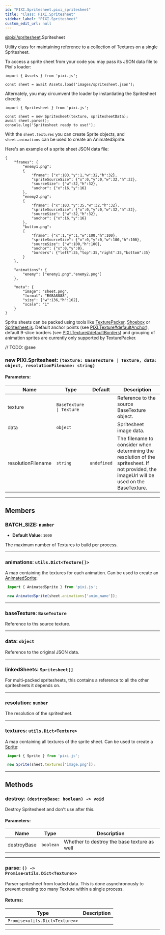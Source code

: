 ```yaml
---
id: "PIXI.Spritesheet.pixi_spritesheet"
title: "Class: PIXI.Spritesheet"
sidebar_label: "PIXI.Spritesheet"
custom_edit_url: null
---
```


[@pixi/spritesheet](../modules/pixi_spritesheet).Spritesheet


Utility class for maintaining reference to a collection of Textures on a single Spritesheet.

To access a sprite sheet from your code you may pass its JSON data file to Pixi's loader&#58;

```
import { Assets } from 'pixi.js';

const sheet = await Assets.load('images/spritesheet.json');

```

Alternately, you may circumvent the loader by instantiating the Spritesheet directly&#58;

```
import { Spritesheet } from 'pixi.js';

const sheet = new Spritesheet(texture, spritesheetData);
await sheet.parse();
console.log('Spritesheet ready to use!');

```

With the `sheet.textures` you can create Sprite objects, and `sheet.animations` can be used to create an AnimatedSprite.

Here's an example of a sprite sheet JSON data file&#58;

```
{
    "frames": {
        "enemy1.png":
        {
            "frame": {"x":103,"y":1,"w":32,"h":32},
            "spriteSourceSize": {"x":0,"y":0,"w":32,"h":32},
            "sourceSize": {"w":32,"h":32},
            "anchor": {"x":16,"y":16}
        },
        "enemy2.png":
        {
            "frame": {"x":103,"y":35,"w":32,"h":32},
            "spriteSourceSize": {"x":0,"y":0,"w":32,"h":32},
            "sourceSize": {"w":32,"h":32},
            "anchor": {"x":16,"y":16}
        },
        "button.png":
        {
            "frame": {"x":1,"y":1,"w":100,"h":100},
            "spriteSourceSize": {"x":0,"y":0,"w":100,"h":100},
            "sourceSize": {"w":100,"h":100},
            "anchor": {"x":0,"y":0},
            "borders": {"left":35,"top":35,"right":35,"bottom":35}
        }
    },

    "animations": {
        "enemy": ["enemy1.png","enemy2.png"]
    },

    "meta": {
        "image": "sheet.png",
        "format": "RGBA8888",
        "size": {"w":136,"h":102},
        "scale": "1"
    }
}

```

Sprite sheets can be packed using tools like [TexturePacker](https&#58;//codeandweb.com/texturepacker), [Shoebox](https&#58;//renderhjs.net/shoebox/) or [Spritesheet.js](https&#58;//github.com/krzysztof-o/spritesheet.js). Default anchor points (see [PIXI.Texture#defaultAnchor](../classes/PIXI.Texture.pixi_core#defaultAnchor)), default 9-slice borders (see [PIXI.Texture#defaultBorders](../classes/PIXI.Texture.pixi_core#defaultBorders)) and grouping of animation sprites are currently only supported by TexturePacker.



// TODO: @see

        

<article>

### new PIXI.Spritesheet: <span><code>(texture&#58; BaseTexture &#124; Texture, data&#58; object, resolutionFilename&#58; string) </code></span>

#### Parameters:
| Name               | Type                                    | Default                | Description                                                                                                                                 |
| ------------------ | --------------------------------------- | ---------------------- | ------------------------------------------------------------------------------------------------------------------------------------------- |
| texture            | <code>BaseTexture &#124; Texture</code> | <code></code>          | Reference to the source BaseTexture object.                                                                                                 |
| data               | <code>object</code>                     | <code></code>          | Spritesheet image data.                                                                                                                     |
| resolutionFilename | <code>string</code>                     | <code>undefined</code> | The filename to consider when determining the resolution of the spritesheet. If not provided, the imageUrl will be used on the BaseTexture. |

</article>

---------------------------------------




## Members
<article>

### BATCH_SIZE: <span><code>number</code></span>
- **Default Value**: <code>1000</code>

The maximum number of Textures to build per process.

</article>


---------------------------------------

<article>

### animations: <span><code>utils.Dict&#60;Texture[]&#62;</code></span>
A map containing the textures for each animation. Can be used to create an [AnimatedSprite](../classes/PIXI.AnimatedSprite.pixi_sprite_animated)&#58;

```js
 import { AnimatedSprite } from 'pixi.js';

 new AnimatedSprite(sheet.animations['anim_name']);
```
      

</article>


---------------------------------------

<article>

### baseTexture: <span><code>BaseTexture</code></span>
Reference to ths source texture.

</article>


---------------------------------------

<article>

### data: <span><code>object</code></span>
Reference to the original JSON data.

</article>


---------------------------------------

<article>

### linkedSheets: <span><code>Spritesheet[]</code></span>
For multi-packed spritesheets, this contains a reference to all the other spritesheets it depends on.

</article>


---------------------------------------

<article>

### resolution: <span><code>number</code></span>
The resolution of the spritesheet.

</article>


---------------------------------------

<article>

### textures: <span><code>utils.Dict&#60;Texture&#62;</code></span>
A map containing all textures of the sprite sheet. Can be used to create a [Sprite](../classes/PIXI.Sprite.pixi_sprite)&#58;

```js
 import { Sprite } from 'pixi.js';

 new Sprite(sheet.textures['image.png']);
```
      

</article>


---------------------------------------


## Methods
<article>

### destroy: <span><code>(destroyBase&#58; boolean) -&#62; void</code></span>
Destroy Spritesheet and don't use after this.

#### Parameters:
| Name        | Type                 | Description                                 |
| ----------- | -------------------- | ------------------------------------------- |
| destroyBase | <code>boolean</code> | Whether to destroy the base texture as well |
</article>


---------------------------------------

<article>

### parse: <span><code>() -&#62; Promise&#60;utils.Dict&#60;Texture&#62;&#62;</code></span>
Parser spritesheet from loaded data. This is done asynchronously to prevent creating too many Texture within a single process.

#### Returns:
| Type                                                      | Description |
| --------------------------------------------------------- | ----------- |
| <code>Promise&#60;utils.Dict&#60;Texture&#62;&#62;</code> |             |
</article>


---------------------------------------


    